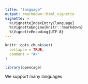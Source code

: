 ```yaml
---
title: "language"
output: rmarkdown::html_vignette
vignette: >
  %\VignetteIndexEntry{language}
  %\VignetteEngine{knitr::rmarkdown}
  %\VignetteEncoding{UTF-8}
---
```


```r
knitr::opts_chunk$set(
  collapse = TRUE,
  comment = "#>"
)
```

```r
library(opencage)
```

We support many languages
